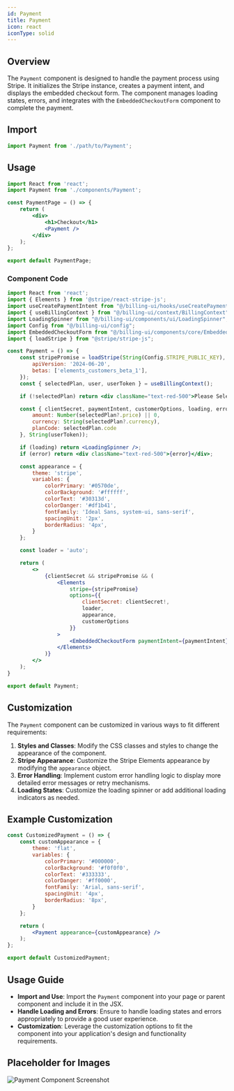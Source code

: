 ```yaml
---
id: Payment
title: Payment
icon: react
iconType: solid
---
```


## Overview

The `Payment` component is designed to handle the payment process using Stripe. It initializes the Stripe instance, creates a payment intent, and displays the embedded checkout form. The component manages loading states, errors, and integrates with the `EmbeddedCheckoutForm` component to complete the payment.

## Import

```javascript
import Payment from './path/to/Payment';
```

## Usage

```jsx
import React from 'react';
import Payment from './components/Payment';

const PaymentPage = () => {
    return (
        <div>
            <h1>Checkout</h1>
            <Payment />
        </div>
    );
};

export default PaymentPage;
```

### Component Code

```jsx
import React from 'react';
import { Elements } from '@stripe/react-stripe-js';
import useCreatePaymentIntent from "@/billing-ui/hooks/useCreatePaymentIntent";
import { useBillingContext } from "@/billing-ui/context/BillingContext";
import LoadingSpinner from "@/billing-ui/components/ui/LoadingSpinner";
import Config from "@/billing-ui/config";
import EmbeddedCheckoutForm from "@/billing-ui/components/core/EmbeddedCheckoutForm";
import { loadStripe } from "@stripe/stripe-js";

const Payment = () => {
    const stripePromise = loadStripe(String(Config.STRIPE_PUBLIC_KEY), {
        apiVersion: '2024-06-20',
        betas: ['elements_customers_beta_1'],
    });
    const { selectedPlan, user, userToken } = useBillingContext();

    if (!selectedPlan) return <div className="text-red-500">Please Select A Plan Before Proceeding With The Checkout!</div>;

    const { clientSecret, paymentIntent, customerOptions, loading, error } = useCreatePaymentIntent({
        amount: Number(selectedPlan?.price) || 0,
        currency: String(selectedPlan?.currency),
        planCode: selectedPlan.code
    }, String(userToken));

    if (loading) return <LoadingSpinner />;
    if (error) return <div className="text-red-500">{error}</div>;

    const appearance = {
        theme: 'stripe',
        variables: {
            colorPrimary: '#0570de',
            colorBackground: '#ffffff',
            colorText: '#30313d',
            colorDanger: '#df1b41',
            fontFamily: 'Ideal Sans, system-ui, sans-serif',
            spacingUnit: '2px',
            borderRadius: '4px',
        }
    };

    const loader = 'auto';

    return (
        <>
            {clientSecret && stripePromise && (
                <Elements
                    stripe={stripePromise}
                    options={{
                        clientSecret: clientSecret!,
                        loader,
                        appearance,
                        customerOptions
                    }}
                >
                    <EmbeddedCheckoutForm paymentIntent={paymentIntent} />
                </Elements>
            )}
        </>
    );
}

export default Payment;
```

## Customization

The `Payment` component can be customized in various ways to fit different requirements:

1. **Styles and Classes**: Modify the CSS classes and styles to change the appearance of the component.
2. **Stripe Appearance**: Customize the Stripe Elements appearance by modifying the `appearance` object.
3. **Error Handling**: Implement custom error handling logic to display more detailed error messages or retry mechanisms.
4. **Loading States**: Customize the loading spinner or add additional loading indicators as needed.

## Example Customization

```jsx
const CustomizedPayment = () => {
    const customAppearance = {
        theme: 'flat',
        variables: {
            colorPrimary: '#000000',
            colorBackground: '#f0f0f0',
            colorText: '#333333',
            colorDanger: '#ff0000',
            fontFamily: 'Arial, sans-serif',
            spacingUnit: '4px',
            borderRadius: '8px',
        }
    };

    return (
        <Payment appearance={customAppearance} />
    );
};

export default CustomizedPayment;
```

## Usage Guide

- **Import and Use**: Import the `Payment` component into your page or parent component and include it in the JSX.
- **Handle Loading and Errors**: Ensure to handle loading states and errors appropriately to provide a good user experience.
- **Customization**: Leverage the customization options to fit the component into your application's design and functionality requirements.

## Placeholder for Images

![Payment Component Screenshot](#)